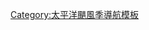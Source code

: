 {{Pacific_Hurricane_season_bar_start
|year=2013
}}
{{Hurricane_season_bar_button
|buttonspacing=0.25em
|intensity={{Storm_colour|storm}}
|english=Tropical Storm Alvin
|stormname=Alvin
|strength=熱帶風暴
|linkname=2013年太平洋颶風季#熱帶風暴Alvin
|storminitial=A
}}
{{Hurricane_season_bar_button
|buttonspacing=0.25em
|intensity={{Storm_colour|cat1}}
|english=Hurricane Barbara
|stormname=Barbara
|strength=颶風
|linkname=2013年飓风芭芭拉
|storminitial=B
}}
{{Hurricane_season_bar_button
|buttonspacing=0.25em
|intensity={{Storm_colour|cat1}}
|english=Hurricane Cosme
|stormname=Cosme
|strength=颶風
|linkname=2013年飓风科斯梅
|storminitial=C
}}
{{Hurricane_season_bar_button
|buttonspacing=0.25em
|intensity={{Storm_colour|cat1}}
|english=Hurricane Dalila
|stormname=Dalila
|strength=颶風
|linkname=2013年太平洋颶風季#颶風Dalila
|storminitial=D
}}
{{Hurricane_season_bar_button
|buttonspacing=0.25em
|intensity={{Storm_colour|cat1}}
|english=Hurricane Erick
|stormname=Erick
|strength=颶風
|linkname=2013年飓风埃里克
|storminitial=E
}}
{{Hurricane_season_bar_button
|buttonspacing=0.25em
|intensity={{Storm_colour|storm}}
|english=Tropical Storm Flossie
|stormname=Flossie
|strength=熱帶風暴
|linkname=2013年热带风暴弗洛西
|storminitial=F
}}
{{Hurricane_season_bar_button
|buttonspacing=0.25em
|intensity={{Storm_colour|cat1}}
|english=Hurricane Gil
|stormname=Gil
|strength=颶風
|linkname=2013年太平洋颶風季#颶風Gil
|storminitial=G
}}
</tr>
<tr><td><!--pixel-wide gap--></td></tr>
<tr>
{{Hurricane_season_bar_button
|buttonspacing=0.25em
|intensity={{Storm_colour|cat2}}
|english=Hurricane Henriette
|stormname=Henriette
|strength=颶風
|linkname=2013年太平洋颶風季#颶風Henriette
|storminitial=H
}}
{{Hurricane_season_bar_button
|buttonspacing=0.25em
|intensity={{Storm_colour|storm}}
|english=Tropical Storm Pewa
|stormname=Pewa
|strength=熱帶風暴
|linkname=強烈熱帶風暴佩娃
|storminitial=P*
}}
{{Hurricane_season_bar_button
|buttonspacing=0.25em
|intensity={{Storm_colour|storm}}
|english=Tropical Stormn Unala
|stormname=Unala
|strength=熱帶風暴
|linkname=熱帶風暴烏娜拉
|storminitial=U*
}}
{{Hurricane_season_bar_button
|buttonspacing=0.25em
|intensity={{Storm_colour|depression}}
|english=Tropical Depression 03C
|stormname=03C
|strength=熱帶低氣壓
|linkname=2013年太平洋颶風季#熱帶低氣壓03C
|storminitial=03C*
}}
{{Hurricane_season_bar_button
|buttonspacing=0.25em
|intensity={{Storm_colour|storm}}
|english=Tropical Storm Ivo
|stormname=Ivo
|strength=熱帶風暴
|linkname=2013年太平洋颶風季#熱帶風暴Ivo
|storminitial=I
}}
{{Hurricane_season_bar_button
|buttonspacing=0.25em
|intensity={{Storm_colour|storm}}
|english=Tropical Storm Juliette
|stormname=Juliette
|strength=熱帶風暴
|linkname=2013年太平洋颶風季#熱帶風暴Juliette
|storminitial=J
}}
{{Hurricane_season_bar_button
|buttonspacing=0.25em
|intensity={{Storm_colour|cat1}}
|english=Hurricane Kiko
|stormname=Kiko
|strength=颶風
|linkname=2013年太平洋颶風季#颶風Kiko
|storminitial=K
}}
</tr>
<tr><td><!--pixel-wide gap--></td></tr>
<tr>
{{Hurricane_season_bar_button
|buttonspacing=0.25em
|intensity={{Storm_colour|storm}}
|english=Tropical Storm Lorena
|stormname=Lorena
|strength=熱帶風暴
|linkname=2013年太平洋颶風季#熱帶風暴Lorena
|storminitial=L
}}
{{Hurricane_season_bar_button
|buttonspacing=0.25em
|intensity={{Storm_colour|cat1}}
|english=Hurricane Manuel
|stormname=Manuel
|strength=颶風
|linkname=飓风曼努埃尔
|storminitial=M
}}
{{Hurricane_season_bar_button
|buttonspacing=0.25em
|intensity={{Storm_colour|storm}}
|english=Tropical Storm Narda
|stormname=Narda
|strength=熱帶風暴
|linkname=2013年太平洋颶風季#熱帶風暴Narda
|storminitial=N
}}
{{Hurricane_season_bar_button
|buttonspacing=0.25em
|intensity={{Storm_colour|storm}}
|english=Tropical Storm Octave
|stormname=Octave
|strength=熱帶風暴
|linkname=2013年太平洋颶風季#熱帶風暴Octave
|storminitial=O
}}
{{Hurricane_season_bar_button
|buttonspacing=0.25em
|intensity={{Storm_colour|storm}}
|english=Tropical Storm Priscilla
|stormname=Priscilla
|strength=熱帶風暴
|linkname=2013年太平洋颶風季#熱帶風暴Priscilla
|storminitial=P
}}
{{Hurricane_season_bar_button
|buttonspacing=0.25em
|intensity={{Storm_colour|cat3}}
|english=Hurricane Raymond
|stormname=Raymond
|strength=颶風
|linkname=2013年飓风雷蒙德
|storminitial=R
}}
{{Hurricane_season_bar_button
|buttonspacing=0.25em
|intensity={{Storm_colour|storm}}
|english=Tropical Storm Sonia
|stormname=Sonia
|strength=熱帶風暴
|linkname=2013年太平洋颶風季#熱帶風暴Sonia
|storminitial=S
}}
{{Pacific_Hurricane_season_bar_end}}<noinclude>
[[Category:太平洋颶風季導航模板]]
</noinclude>